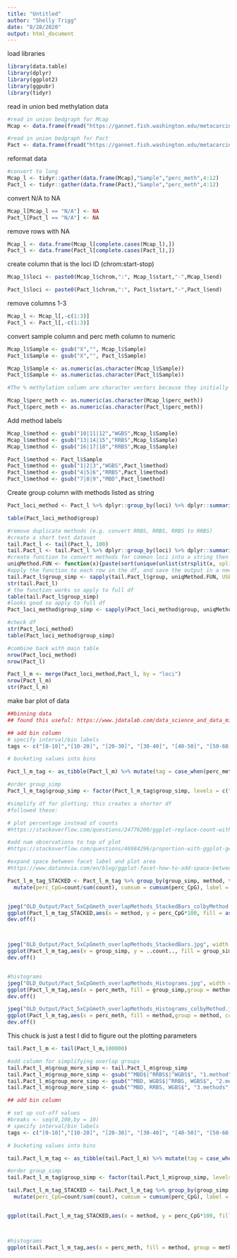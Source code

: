 ```yaml
---
title: "Untitled"
author: "Shelly Trigg"
date: "8/28/2020"
output: html_document
---
```



load libraries
```r
library(data.table)
library(dplyr)
library(ggplot2)
library(ggpubr)
library(tidyr)
```

read in union bed methylation data
```r
#read in union bedgraph for Mcap
Mcap <- data.frame(fread("https://gannet.fish.washington.edu/metacarcinus/FROGER_meth_compare/20200424/10-unionbedg/Mcap_union_5x.bedgraph"))

#read in union bedgraph for Pact
Pact <- data.frame(fread("https://gannet.fish.washington.edu/metacarcinus/FROGER_meth_compare/20200424/10-unionbedg/Pact_union_5x.bedgraph"))
```

reformat data
```r
#convert to long
Mcap_l <- tidyr::gather(data.frame(Mcap),"Sample","perc_meth",4:12)
Pact_l <- tidyr::gather(data.frame(Pact),"Sample","perc_meth",4:12)
```

convert N/A to NA
```r
Mcap_l[Mcap_l == "N/A"] <- NA
Pact_l[Pact_l == "N/A"] <- NA
```

remove rows with NA
```r
Mcap_l <- data.frame(Mcap_l[complete.cases(Mcap_l),])
Pact_l <- data.frame(Pact_l[complete.cases(Pact_l),])
```

create column that is the loci ID (chrom:start-stop)
```r
Mcap_l$loci <- paste0(Mcap_l$chrom,":", Mcap_l$start,"-",Mcap_l$end)

Pact_l$loci <- paste0(Pact_l$chrom,":", Pact_l$start,"-",Pact_l$end)
```

remove columns 1-3
```r
Mcap_l <- Mcap_l[,-c(1:3)]
Pact_l <- Pact_l[,-c(1:3)]
```


convert sample column and perc meth column to numeric
```r
Mcap_l$Sample <- gsub("X","", Mcap_l$Sample)
Pact_l$Sample <- gsub("X","", Pact_l$Sample)

Mcap_l$Sample <- as.numeric(as.character(Mcap_l$Sample))
Pact_l$Sample <- as.numeric(as.character(Pact_l$Sample))

#The % methylation column are character vectors because they initially contained "N/A" so convert all % methylation columns from character to numeric

Mcap_l$perc_meth <- as.numeric(as.character(Mcap_l$perc_meth))
Pact_l$perc_meth <- as.numeric(as.character(Pact_l$perc_meth))
```

Add method labels
```r
Mcap_l$method <- gsub("10|11|12","WGBS",Mcap_l$Sample)
Mcap_l$method <- gsub("13|14|15","RRBS",Mcap_l$Sample)
Mcap_l$method <- gsub("16|17|18","RRBS",Mcap_l$Sample)

Pact_l$method <- Pact_l$Sample
Pact_l$method <- gsub("1|2|3","WGBS",Pact_l$method)
Pact_l$method <- gsub("4|5|6","RRBS",Pact_l$method)
Pact_l$method <- gsub("7|8|9","MBD",Pact_l$method)

```

Create group column with methods listed as string
```r
Pact_loci_method <- Pact_l %>% dplyr::group_by(loci) %>% dplyr::summarise(group = toString(method))

table(Pact_loci_method$group)

#remove duplicate methods (e.g. convert RRBS, RRBS, RRBS to RRBS)
#create a short test dataset
tail.Pact_l <- tail(Pact_l, 100)
tail.Pact_l <- tail.Pact_l %>% dplyr::group_by(loci) %>% dplyr::summarise(group = toString(method))
#create function to convert methods for common loci into a string then split the methods string into a character vector, and use unique function to keep only unique characters
uniqMethod.FUN <- function(x){paste(sort(unique(unlist(strsplit(x, split =", "), use.names = F))), collapse = ", ")}
#apply the function to each row in the df, and save the output in a new column
tail.Pact_l$group_simp <- sapply(tail.Pact_l$group, uniqMethod.FUN, USE.NAMES = F)
str(tail.Pact_l)
# the function works so apply to full df
table(tail.Pact_l$group_simp)
#looks good so apply to full df
Pact_loci_method$group_simp <- sapply(Pact_loci_method$group, uniqMethod.FUN, USE.NAMES = F)

#check df
str(Pact_loci_method)
table(Pact_loci_method$group_simp)

#combine back with main table
nrow(Pact_loci_method)
nrow(Pact_l)

Pact_l_m <- merge(Pact_loci_method,Pact_l, by = "loci")
nrow(Pact_l_m)
str(Pact_l_m)
```


make bar plot of data
```r

##binning data
## found this useful: https://www.jdatalab.com/data_science_and_data_mining/2017/01/30/data-binning-plot.html

## add bin column
# specify interval/bin labels
tags <- c("[0-10]","[10-20]", "[20-30]", "[30-40]", "[40-50]", "[50-60]", "[60-70]", "[70-80]","[80-90]", "[90-100]")

# bucketing values into bins

Pact_l_m_tag <- as_tibble(Pact_l_m) %>% mutate(tag = case_when(perc_meth < 10 ~ tags[1],perc_meth >= 10 & perc_meth < 20 ~ tags[2],perc_meth >= 20 & perc_meth < 30 ~ tags[3],perc_meth >= 30 & perc_meth < 40 ~ tags[4],perc_meth >= 40 & perc_meth < 50 ~ tags[5], perc_meth >= 50 & perc_meth < 60 ~ tags[6], perc_meth >= 60 & perc_meth < 70 ~ tags[7], perc_meth >= 70 & perc_meth < 80 ~ tags[8], perc_meth >= 80 & perc_meth < 90 ~ tags[9], perc_meth >= 90 & perc_meth <= 100 ~ tags[10]))

#order group_simp
Pact_l_m_tag$group_simp <- factor(Pact_l_m_tag$group_simp, levels = c("MBD", "RRBS", "WGBS", "MBD, RRBS","MBD, WGBS", "RRBS, WGBS", "MBD, RRBS, WGBS"))

#simplify df for plotting; this creates a shorter df
#followed these: 

# plot percentage instead of counts
#https://stackoverflow.com/questions/24776200/ggplot-replace-count-with-percentage-in-geom-bar/48602277

#add num observations to top of plot
#https://stackoverflow.com/questions/46984296/proportion-with-ggplot-geom-bar

#expand space between facet label and plot area
#https://www.datanovia.com/en/blog/ggplot-facet-how-to-add-space-between-labels-on-the-top-of-the-chart-and-the-plot-border/

Pact_l_m_tag_STACKED <- Pact_l_m_tag %>% group_by(group_simp, method, tag) %>% summarise(count=n()) %>% 
  mutate(perc_CpG=count/sum(count), cumsum = cumsum(perc_CpG), label = ifelse(tag=="[90-100]",paste0("N=", sum(count)),""))


jpeg("OLD_Output/Pact_5xCpGmeth_overlapMethods_StackedBars_colbyMethod.jpg", width = 8, height = 8, units = "in", res = 300)
ggplot(Pact_l_m_tag_STACKED,aes(x = method, y = perc_CpG*100, fill = as.factor(method), alpha = tag, group = method )) + geom_bar(stat = "identity",position = "fill", color = "black") + theme_bw() + theme(axis.text.x = element_text(size = 7, angle = 60, hjust = 1), axis.title = element_text(size = 12, face = "bold")) + scale_fill_manual(values =c("#E6550D","#756BB1","#31A354"))  + scale_y_continuous(expand = expansion(mult = c(0, 0.1)),labels=scales::percent) + scale_alpha_manual(values=c(seq(0.1,1, length.out = 10)))+ labs(x = "method", y = "% CpGs",fill = "method", alpha = "% methylation") + facet_wrap(~group_simp) +  geom_text(aes(y=cumsum, label=label), vjust=-0.5, size = 2.5) + guides(fill=guide_legend(reverse=T)) + theme(axis.title.x=element_blank(),axis.text.x=element_blank(),axis.ticks.x=element_blank())
dev.off()



jpeg("OLD_Output/Pact_5xCpGmeth_overlapMethods_StackedBars.jpg", width = 8, height = 8, units = "in", res = 300)
ggplot(Pact_l_m_tag,aes(x = group_simp, y = ..count.., fill = group_simp, alpha = tag )) + geom_bar(position = "fill", color = "black") + scale_y_continuous(labels=scales::percent) + theme_bw() + theme(axis.text.x = element_text(size = 7, angle = 60, hjust = 1), axis.title = element_text(size = 12, face = "bold")) + scale_fill_manual(values =c("red","red","red", "blue", "blue","blue", "black"))  + scale_alpha_manual(values=c(seq(0.1,1, length.out = 10)))+ labs(x = "method", y = "% CpGs",fill = "method", alpha = "% methylation")
dev.off()


#histograms
jpeg("OLD_Output/Pact_5xCpGmeth_overlapMethods_Histograms.jpg", width = 8, height = 8, units = "in", res = 300)
ggplot(Pact_l_m_tag,aes(x = perc_meth, fill = group_simp,group = method, color = "black")) + geom_histogram(position = "dodge",binwidth = 10) + ylab("num CpGs") + theme_bw() + theme(axis.text.x = element_text(size = 7, angle = 60, hjust = 1), axis.title = element_text(size = 12, face = "bold")) + facet_wrap(~group_simp, scale = "free") + xlab("% methylation") + scale_color_manual(values = "black") + scale_fill_manual(values =c("red","red","red", "blue", "blue","blue", "black")) + theme(legend.position="none")
dev.off()

jpeg("OLD_Output/Pact_5xCpGmeth_overlapMethods_Histograms_colbyMethod.jpg", width = 8, height = 8, units = "in", res = 300)
ggplot(Pact_l_m_tag,aes(x = perc_meth, fill = method,group = method, color = "black")) + geom_histogram(position = "dodge",binwidth = 10) + ylab("num CpGs") + theme_bw() + theme(axis.text.x = element_text(size = 7, angle = 60, hjust = 1), axis.title = element_text(size = 12, face = "bold")) + facet_wrap(~group_simp, scale = "free") + xlab("% methylation") + scale_color_manual(values = "black") + scale_fill_manual(values =c("#E6550D","#756BB1","#31A354"))
dev.off()


```

This chuck is just a test I did to figure out the plotting parameters 
```r

tail.Pact_l_m <- tail(Pact_l_m,100000)

#add column for simplifying overlap groups
tail.Pact_l_m$group_more_simp <- tail.Pact_l_m$group_simp
tail.Pact_l_m$group_more_simp <- gsub("^MBD$|^RRBS$|^WGBS$", "1.method",tail.Pact_l_m$group_more_simp)
tail.Pact_l_m$group_more_simp <- gsub("^MBD, WGBS$|^RRBS, WGBS$", "2.methods",tail.Pact_l_m$group_more_simp)
tail.Pact_l_m$group_more_simp <- gsub("^MBD, RRBS, WGBS$", "3.methods",tail.Pact_l_m$group_more_simp)

## add bin column

# set up cut-off values 
#breaks <- seq(0,100,by = 10)
# specify interval/bin labels
tags <- c("[0-10]","[10-20]", "[20-30]", "[30-40]", "[40-50]", "[50-60]", "[60-70]", "[70-80]","[80-90]", "[90-100]")

# bucketing values into bins

tail.Pact_l_m_tag <- as_tibble(tail.Pact_l_m) %>% mutate(tag = case_when(perc_meth < 10 ~ tags[1],perc_meth >= 10 & perc_meth < 20 ~ tags[2],perc_meth >= 20 & perc_meth < 30 ~ tags[3],perc_meth >= 30 & perc_meth < 40 ~ tags[4],perc_meth >= 40 & perc_meth < 50 ~ tags[5], perc_meth >= 50 & perc_meth < 60 ~ tags[6], perc_meth >= 60 & perc_meth < 70 ~ tags[7], perc_meth >= 70 & perc_meth < 80 ~ tags[8], perc_meth >= 80 & perc_meth < 90 ~ tags[9], perc_meth >= 90 & perc_meth <= 100 ~ tags[10]))

#order group_simp
tail.Pact_l_m_tag$group_simp <- factor(tail.Pact_l_m$group_simp, levels = c("MBD", "RRBS", "WGBS", "MBD, RRBS","MBD, WGBS", "RRBS, WGBS", "MBD, RRBS, WGBS"))

tail.Pact_l_m_tag_STACKED <- tail.Pact_l_m_tag %>% group_by(group_simp, method, tag) %>% summarise(count=n()) %>% 
  mutate(perc_CpG=count/sum(count), cumsum = cumsum(perc_CpG), label = ifelse(tag=="[90-100]",paste0("N=", sum(count)),""))


ggplot(tail.Pact_l_m_tag_STACKED,aes(x = method, y = perc_CpG*100, fill = as.factor(method), alpha = tag, group = method )) + geom_bar(stat = "identity",position = "fill", color = "black") + theme_bw() + theme(axis.text.x = element_text(size = 7, angle = 60, hjust = 1), axis.title = element_text(size = 12, face = "bold")) + scale_fill_manual(values =c("#E6550D","#756BB1","#31A354"))  + scale_y_continuous(expand = expansion(mult = c(0, 0.1)),labels=scales::percent) + scale_alpha_manual(values=c(seq(0.1,1, length.out = 10)))+ labs(x = "method", y = "% CpGs",fill = "method", alpha = "% methylation") + facet_wrap(~group_simp) +  geom_text(aes(y=cumsum, label=label), vjust=-0.5, size = 3) + guides(fill=guide_legend(reverse=T))



#histograms
ggplot(tail.Pact_l_m_tag,aes(x = perc_meth, fill = method, group = method, color = "black")) + geom_histogram(position = "dodge",binwidth = 10) + ylab("num CpGs") + theme_bw() + theme(axis.text.x = element_text(size = 7, angle = 60, hjust = 1), axis.title = element_text(size = 12, face = "bold")) + facet_wrap(~group_simp, scale = "free") + xlab("% methylation") + scale_color_manual(values = c("black")) + scale_fill_manual(values =c("#E6550D","#756BB1","#31A354")) + theme(legend.position="none")
```

